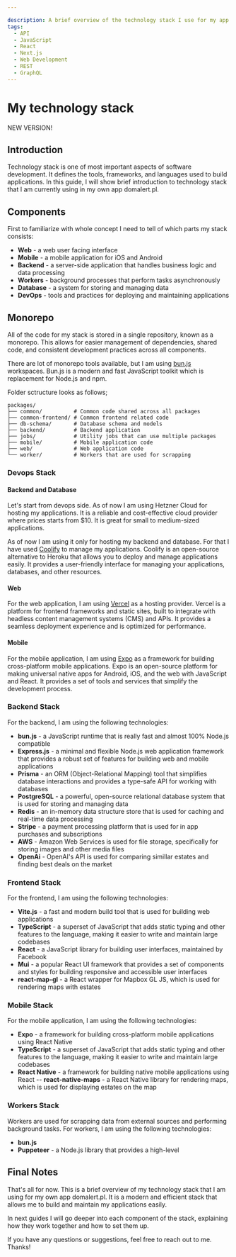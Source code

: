```yaml
---

description: A brief overview of the technology stack I use for my app domalert.pl, including web, mobile, backend, and devops components.
tags:
  - API
  - JavaScript
  - React
  - Next.js
  - Web Development
  - REST
  - GraphQL
---
```


# My technology stack

NEW VERSION!

## Introduction

Technology stack is one of most important aspects of software development. It defines the tools, frameworks, and languages used to build applications. In this guide, I will show brief introduction to technology stack that I am currently using in my own app domalert.pl.

## Components

First to familiarize with whole concept I need to tell of which parts my stack consists:

- **Web** - a web user facing interface
- **Mobile** - a mobile application for iOS and Android
- **Backend** - a server-side application that handles business logic and data processing
- **Workers** - background processes that perform tasks asynchronously
- **Database** - a system for storing and managing data
- **DevOps** - tools and practices for deploying and maintaining applications

## Monorepo

All of the code for my stack is stored in a single repository, known as a monorepo. This allows for easier management of dependencies, shared code, and consistent development practices across all components. 

There are lot of monorepo tools available, but I am using [bun.js](https://bun.com/) workspaces. Bun.js is a modern and fast JavaScript toolkit which is replacement for Node.js and npm.

Folder sctructure looks as follows;

```
packages/
├── common/          # Common code shared across all packages
├── common-frontend/ # Common frontend related code
├── db-schema/       # Database schema and models
├── backend/         # Backend application
├── jobs/            # Utility jobs that can use multiple packages
├── mobile/          # Mobile application code
├── web/             # Web application code
└── worker/          # Workers that are used for scrapping
```

### Devops Stack

#### Backend and Database

Let's start from devops side. As of now I am using Hetzner Cloud for hosting my applications. It is a reliable and cost-effective cloud provider where prices starts from $10. It is great for small to medium-sized applications.

As of now I am using it only for hosting my backend and database. For that I have used [Coolify](https://coolify.io/) to manage my applications. Coolify is an open-source alternative to Heroku that allows you to deploy and manage applications easily. It provides a user-friendly interface for managing your applications, databases, and other resources.

#### Web

For the web application, I am using [Vercel](https://vercel.com/) as a hosting provider. Vercel is a platform for frontend frameworks and static sites, built to integrate with headless content management systems (CMS) and APIs. It provides a seamless deployment experience and is optimized for performance.

#### Mobile

For the mobile application, I am using [Expo](https://expo.dev/) as a framework for building cross-platform mobile applications. Expo is an open-source platform for making universal native apps for Android, iOS, and the web with JavaScript and React. It provides a set of tools and services that simplify the development process.

### Backend Stack

For the backend, I am using the following technologies:
- **bun.js** - a JavaScript runtime that is really fast and almost 100% Node.js compatible
- **Express.js** - a minimal and flexible Node.js web application framework that provides a robust set of features for building web and mobile applications
- **Prisma** - an ORM (Object-Relational Mapping) tool that simplifies database interactions and provides a type-safe API for working with databases
- **PostgreSQL** - a powerful, open-source relational database system that is used for storing and managing data
- **Redis** - an in-memory data structure store that is used for caching and real-time data processing
- **Stripe** - a payment processing platform that is used for in app purchases and subscriptions
- **AWS** - Amazon Web Services is used for file storage, specifically for storing images and other media files
- **OpenAi** - OpenAI's API is used for comparing simillar estates and finding best deals on the market

### Frontend Stack

For the frontend, I am using the following technologies:
- **Vite.js** - a fast and modern build tool that is used for building web applications
- **TypeScript** - a superset of JavaScript that adds static typing and other features to the language, making it easier to write and maintain large codebases
- **React** - a JavaScript library for building user interfaces, maintained by Facebook
- **Mui** - a popular React UI framework that provides a set of components and styles for building responsive and accessible user interfaces
- **react-map-gl** - a React wrapper for Mapbox GL JS, which is used for rendering maps with estates

### Mobile Stack

For the mobile application, I am using the following technologies:
- **Expo** - a framework for building cross-platform mobile applications using React Native
- **TypeScript** - a superset of JavaScript that adds static typing and other features to the language, making it easier to write and maintain large codebases
- **React Native** - a framework for building native mobile applications using React
-- **react-native-maps** - a React Native library for rendering maps, which is used for displaying estates on the map

### Workers Stack

Workers are used for scrapping data from external sources and performing background tasks. For workers, I am using the following technologies:
- **bun.js**
- **Puppeteer** - a Node.js library that provides a high-level

## Final Notes

That's all for now. This is a brief overview of my technology stack that I am using for my own app domalert.pl. It is a modern and efficient stack that allows me to build and maintain my applications easily. 

In next guides I will go deeper into each component of the stack, explaining how they work together and how to set them up.

If you have any questions or suggestions, feel free to reach out to me. Thanks!


